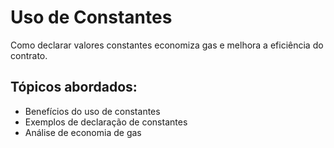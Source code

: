 # Uso de Constantes

Como declarar valores constantes economiza gas e melhora a eficiência do contrato.

## Tópicos abordados:

- Benefícios do uso de constantes
- Exemplos de declaração de constantes
- Análise de economia de gas

